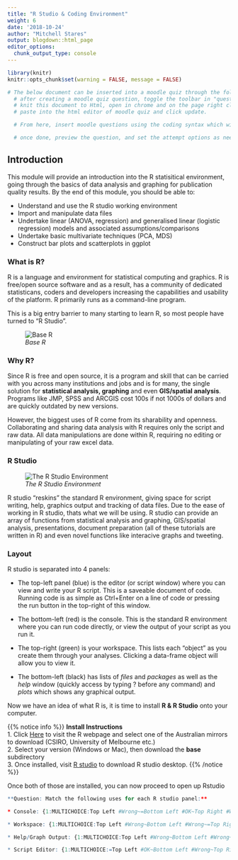 ```yaml
---
title: "R Studio & Coding Environment"
weight: 6
date: '2018-10-24'
author: "Mitchell Stares"
output: blogdown::html_page
editor_options: 
  chunk_output_type: console
---
```

```r
library(knitr)
knitr::opts_chunk$set(warning = FALSE, message = FALSE)
```

```r
# The below document can be inserted into a moodle quiz through the following steps:
  # after creating a moodle quiz question, toggle the toolbar in "question text" and open up the html editor < > button. 
  # knit this document to Html, open in chrome and on the page right click, inspect, and under the html tab, copy the first line with the web address present.
  # paste into the html editor of moodle quiz and click update. 

  # From here, insert moodle questions using the coding syntax which will be written in the markdown file. R might screw with some of the formatting, so insert ~'s when necassary. 

  # once done, preview the question, and set the attempt options as needed. 
```
## Introduction

This module will provide an introduction into the R statisitical environment, going through the basics of data analysis and graphing for publication quality results. 
By the end of this module, you should be able to:

* Understand and use the R studio working environment
* Import and manipulate data files
* Undertake linear (ANOVA, regression) and generalised linear (logistic regression) models and associated assumptions/comparisons
* Undertake basic multivariate techniques (PCA, MDS)
* Construct bar plots and scatterplots in ggplot

### What is R?

R is a language and environment for statistical computing and graphics. R is free/open source software and as a result, has a community of dedicated statisticans, coders and developers increasing the capabilities and usability of the platform. 
R primarily runs as a command-line program.  

This is a big entry barrier to many starting to learn R, so most people have turned to "R Studio".  

![*Base R*](/images/r_cmd.png?width=50pc)  
  
  
### Why R?

Since R is free and open source, it is a program and skill that can be carried with you across many institutions and jobs and is for many, the single solution for **statistical analysis, graphing** and even **GIS/spatial analysis**. Programs like JMP, SPSS and ARCGIS cost 100s if not 1000s of dollars and are quickly outdated by new versions.  

However, the biggest uses of R come from its sharability and openness. Collaborating and sharing data analysis with R requires only the script and raw data. All data manipulations are done within R, requiring no editing or manipulating of your raw excel data.  

### R Studio 

![*The R Studio Environment*](/images/rstudio.png?width=100pc)  


R studio "reskins" the standard R environment, giving space for script writing, help, graphics output and tracking of data files. Due to the ease of working in R studio, thats what we will be using.  R studio can provide an array of functions from statistical analysis and graphing, GIS/spatial analysis, presentations, document preparation (all of these tutorials are written in R) and even novel functions like interacive graphs and tweeting.  


### Layout

R studio is separated into 4 panels: 

* The top-left panel (blue) is the editor (or script window) where you can view and write your R script. This is a saveable document of code. Running code is as simple as Ctrl+Enter on a line of code or pressing the run button in the top-right of this window.  

* The bottom-left (red) is the console. This is the standard R environment where you can run code directly, or view the output of your script as you run it.  

* The top-right (green) is your workspace. This lists each "object" as you create them through your analyses. Clicking a data-frame object will allow you to view it.  

* The bottom-left (black) has lists of *files* and *packages* as well as the *help* window (quickly access by typing ? before any command) and *plots* which shows any graphical output.   

Now we have an idea of what R is, it is time to install **R & R Studio** onto your computer.  

{{% notice info %}}
**Install Instructions**  
1. Click [Here](https://cran.r-project.org/mirrors.html) to visit the R webpage and select one of the Australian mirrors to download (CSIRO, University of Melbourne etc.)  
2. Select your version (Windows or Mac), then download the **base** subdirectory  
3. Once installed, visit [R studio](https://www.rstudio.com/products/rstudio/) to download R studio desktop.
{{% /notice %}}

Once both of those are installed, you can now proceed to open up Rstudio

```R
**Question: Match the following uses for each R studio panel:**

* Console: {1:MULTICHOICE:Top Left #Wrong~=Bottom Left #OK~Top Right #Wrong~Bottom Right #Wrong}

* Workspace: {1:MULTICHOICE:Top Left #Wrong~Bottom Left #Wrong~=Top Right #OK~Bottom Right #Wrong}

* Help/Graph Output: {1:MULTICHOICE:Top Left #Wrong~Bottom Left #Wrong~Top Right #Wrong~=Bottom Right #OK}

* Script Editor: {1:MULTICHOICE:=Top Left #OK~Bottom Left #Wrong~Top Right #Wrong~Bottom Right #Wrong}

```